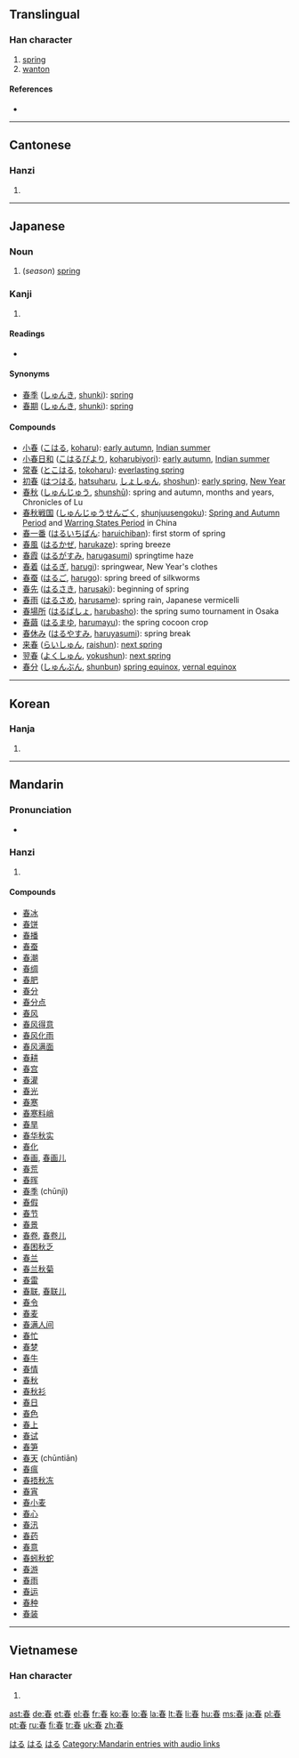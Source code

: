 {{also|萅}}
==Translingual==

===Han character===
{{Han char|rn=72|rad=日|as=05|sn=9|four=5060<sub>3</sub>|canj=手大日 (QKA)}}

# [[spring]]
# [[wanton]]

====References====
* {{Han ref|kx=0493.060|dkj=13844|dj=0856.070|hdz=21496.100|uh=6625|ud=26149|bh=AC4B|bd=44107}}

----

==Cantonese==

===Hanzi===
{{yue-hanzi|jyut=|y=cheun1}}

# {{defn|Cantonese}}

----

==Japanese==

===Noun===
{{ja-noun|k|hira=はる|rom=haru}}

# (''season'') [[spring#Noun|spring]]

===Kanji===
{{ja-kanji|grade=2|rs=日05}}

# {{defn|Japanese}}

====Readings====
* {{ja-readings|on=[[しゅん]] ([[shun]])|kun=[[はる]] ([[haru]])}}

====Synonyms====
* [[春季]] ([[しゅんき]], [[shunki]]): [[spring]]
* [[春期]] ([[しゅんき]], [[shunki]]): [[spring]]

====Compounds====

* [[小春]] ([[こはる]], [[koharu]]): [[early autumn]], [[Indian summer]]
* [[小春日和]] ([[こはるびより]], [[koharubiyori]]): [[early autumn]], [[Indian summer]]
* [[常春]] ([[とこはる]], [[tokoharu]]): [[everlasting spring]]
* [[初春]] ([[はつはる]], [[hatsuharu]], [[しょしゅん]], [[shoshun]]):  [[early spring]], [[New Year]]
* [[春秋]] ([[しゅんじゅう]], [[shunshū]]): spring and autumn, months and years, Chronicles of Lu
* [[春秋戦国]] ([[しゅんじゅうせんごく]], [[shunjuusengoku]]): [[Spring and Autumn Period]] and [[Warring States Period]] in China
* [[春一番]] ([[はるいちばん]]: [[haruichiban]]): first storm of spring
* [[春風]] ([[はるかぜ]], [[harukaze]]): spring breeze
* [[春霞]] ([[はるがすみ]], [[harugasumi]]) springtime haze
* [[春着]] ([[はるぎ]], [[harugi]]): springwear, New Year's clothes
* [[春蚕]] ([[はるご]], [[harugo]]): spring breed of silkworms
* [[春先]] ([[はるさき]], [[harusaki]]): beginning of spring
* [[春雨]] ([[はるさめ]], [[harusame]]): spring rain, Japanese vermicelli
* [[春場所]] ([[はるばしょ]], [[harubasho]]): the spring sumo tournament in Osaka
* [[春繭]] ([[はるまゆ]], [[harumayu]]): the spring cocoon crop
* [[春休み]] ([[はるやすみ]], [[haruyasumi]]): spring break
* [[来春]] ([[らいしゅん]], [[raishun]]): [[next spring]]
* [[翌春]] ([[よくしゅん]], [[yokushun]]): [[next spring]]
* [[春分]] ([[しゅんぶん]], [[shunbun]]) [[spring equinox]], [[vernal equinox]]

[[Category:1000 Japanese basic words|はる]]
[[Category:ja:Calendar terms|はる]]
[[Category:ja:Seasons|はる]]

----

==Korean==

===Hanja===
{{ko-hanja|hangeul=춘|eumhun=|rv=chun|mr=ch'un|y=chwun}}

# {{defn|Korean}}

----

==Mandarin==

===Pronunciation===
* {{audio|zh-chūn.ogg|audio}}

===Hanzi===
{{cmn-hanzi|pin=[[chūn]] ([[chun1]])|wg=ch'un<sup>1</sup>}}

# {{defn|Mandarin}}

====Compounds====
* [[春冰]]
* [[春饼]]
* [[春播]]
* [[春蚕]]
* [[春潮]]
* [[春绸]]
* [[春肥]]
* [[春分]]
* [[春分点]]
* [[春风]]
* [[春风得意]]
* [[春风化雨]]
* [[春风满面]]
* [[春耕]]
* [[春宫]]
* [[春灌]]
* [[春光]]
* [[春寒]]
* [[春寒料峭]]
* [[春旱]]
* [[春华秋实]]
* [[春化]]
* [[春画]], [[春画儿]]
* [[春荒]]
* [[春晖]]
* [[春季]] (chūnjì)
* [[春假]]
* [[春节]]
* [[春景]]
* [[春卷]], [[春卷儿]]
* [[春困秋乏]]
* [[春兰]]
* [[春兰秋菊]]
* [[春雷]]
* [[春联]], [[春联儿]]
* [[春令]]
* [[春麦]]
* [[春满人间]]
* [[春忙]]
* [[春梦]]
* [[春牛]]
* [[春情]]
* [[春秋]]
* [[春秋衫]]
* [[春日]]
* [[春色]]
* [[春上]]
* [[春试]]
* [[春笋]]
* [[春天]] (chūntiān)
* [[春瘟]]
* [[春捂秋冻]]
* [[春宵]]
* [[春小麦]]
* [[春心]]
* [[春汛]]
* [[春药]]
* [[春意]]
* [[春蚓秋蛇]]
* [[春游]]
* [[春雨]]
* [[春运]]
* [[春种]]
* [[春装]]

[[Category:Mandarin entries with audio links]]

----

==Vietnamese==

===Han character===
{{vi-hantu|[[xuân]]}}

# {{defn|Vietnamese}}

[[ast:春]]
[[de:春]]
[[et:春]]
[[el:春]]
[[fr:春]]
[[ko:春]]
[[lo:春]]
[[la:春]]
[[lt:春]]
[[li:春]]
[[hu:春]]
[[ms:春]]
[[ja:春]]
[[pl:春]]
[[pt:春]]
[[ru:春]]
[[fi:春]]
[[tr:春]]
[[uk:春]]
[[zh:春]]